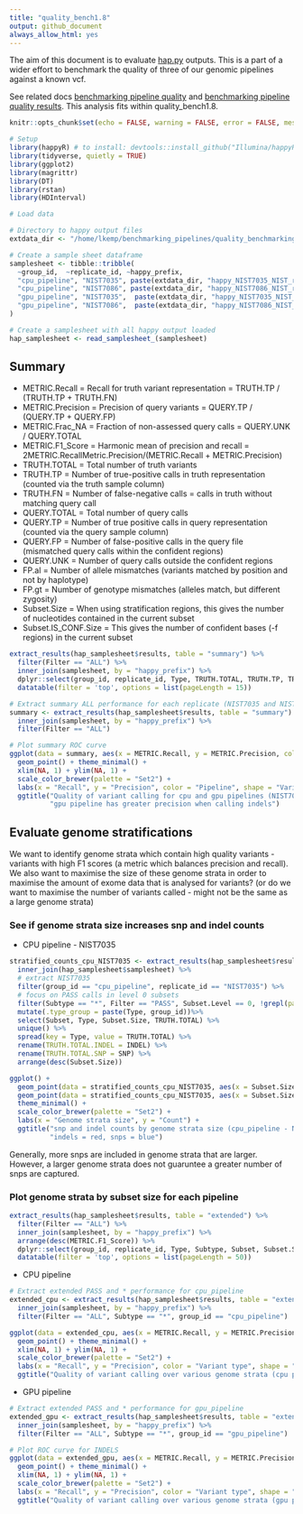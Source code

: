 ```yaml
---
title: "quality_bench1.8"
output: github_document
always_allow_html: yes
---
```


The aim of this document is to evaluate [hap.py](https://github.com/Illumina/hap.py) outputs. This is a part of a wider effort to benchmark the quality of three of our genomic pipelines against a known vcf.

See related docs [benchmarking pipeline quality](../../benchmarking_pipelines_quality.md) and [benchmarking pipeline quality results](../../benchmarking_pipelines_quality_results.md). This analysis fits within quality_bench1.8.

```r
knitr::opts_chunk$set(echo = FALSE, warning = FALSE, error = FALSE, message = FALSE)
```

```r
# Setup
library(happyR) # to install: devtools::install_github("Illumina/happyR")
library(tidyverse, quietly = TRUE)
library(ggplot2)
library(magrittr)
library(DT)
library(rstan)
library(HDInterval)
```

```r
# Load data

# Directory to happy output files
extdata_dir <- "/home/lkemp/benchmarking_pipelines/quality_benchmarking/quality_bench1.8/"

# Create a sample sheet dataframe
samplesheet <- tibble::tribble(
  ~group_id,  ~replicate_id, ~happy_prefix,
  "cpu_pipeline", "NIST7035", paste(extdata_dir, "happy_NIST7035_NIST_raw_snps_indels_AS_g_v_project.NIST.hc.snps.indels.NIST7035", sep = "/"),
  "cpu_pipeline", "NIST7086", paste(extdata_dir, "happy_NIST7086_NIST_raw_snps_indels_AS_g_v_project.NIST.hc.snps.indels.NIST7086", sep = "/"),
  "gpu_pipeline", "NIST7035",  paste(extdata_dir, "happy_NIST7035_NIST_v_project.NIST.hc.snps.indels.NIST7035", sep = "/"),
  "gpu_pipeline", "NIST7086",  paste(extdata_dir, "happy_NIST7086_NIST_v_project.NIST.hc.snps.indels.NIST7086", sep = "/")
)

# Create a samplesheet with all happy output loaded
hap_samplesheet <- read_samplesheet_(samplesheet)
```

## Summary

- METRIC.Recall =	Recall for truth variant representation = TRUTH.TP / (TRUTH.TP + TRUTH.FN)
- METRIC.Precision = Precision of query variants = QUERY.TP / (QUERY.TP + QUERY.FP)
- METRIC.Frac_NA = Fraction of non-assessed query calls = QUERY.UNK / QUERY.TOTAL
- METRIC.F1_Score = Harmonic mean of precision and recall = 2METRIC.RecallMetric.Precision/(METRIC.Recall + METRIC.Precision)
- TRUTH.TOTAL = Total number of truth variants
- TRUTH.TP = Number of true-positive calls in truth representation (counted via the truth sample column)
- TRUTH.FN = Number of false-negative calls = calls in truth without matching query call
- QUERY.TOTAL = Total number of query calls
- QUERY.TP = Number of true positive calls in query representation (counted via the query sample column)
- QUERY.FP = Number of false-positive calls in the query file (mismatched query calls within the confident regions)
- QUERY.UNK = Number of query calls outside the confident regions
- FP.al = Number of allele mismatches (variants matched by position and not by haplotype)
- FP.gt = Number of genotype mismatches (alleles match, but different zygosity)
- Subset.Size = When using stratification regions, this gives the number of nucleotides contained in the current subset
- Subset.IS_CONF.Size = This gives the number of confident bases (-f regions) in the current subset

```r
extract_results(hap_samplesheet$results, table = "summary") %>%
  filter(Filter == "ALL") %>% 
  inner_join(samplesheet, by = "happy_prefix") %>% 
  dplyr::select(group_id, replicate_id, Type, TRUTH.TOTAL, TRUTH.TP, TRUTH.FN, QUERY.TOTAL, QUERY.FP, FP.gt, FP.al, QUERY.UNK, METRIC.Recall, METRIC.Precision, METRIC.F1_Score, METRIC.Frac_NA) %>%
  datatable(filter = 'top', options = list(pageLength = 15))
```

```r
# Extract summary ALL performance for each replicate (NIST7035 and NIST7086)
summary <- extract_results(hap_samplesheet$results, table = "summary") %>% 
  inner_join(samplesheet, by = "happy_prefix") %>% 
  filter(Filter == "ALL")

# Plot summary ROC curve
ggplot(data = summary, aes(x = METRIC.Recall, y = METRIC.Precision, color = group_id, shape = Type)) +
  geom_point() + theme_minimal() + 
  xlim(NA, 1) + ylim(NA, 1) +
  scale_color_brewer(palette = "Set2") +
  labs(x = "Recall", y = "Precision", color = "Pipeline", shape = "Variant type") +
  ggtitle("Quality of variant calling for cpu and gpu pipelines (NIST7035 and NIST7086)",
          "gpu pipeline has greater precision when calling indels")  
```

## Evaluate genome stratifications

We want to identify genome strata which contain high quality variants - variants with high F1 scores (a metric which balances precision and recall). We also want to maximise the size of these genome strata in order to maximise the amount of exome data that is analysed for variants? (or do we want to maximise the number of variants called - might not be the same as a large genome strata)

### See if genome strata size increases snp and indel counts

- CPU pipeline - NIST7035

```r
stratified_counts_cpu_NIST7035 <- extract_results(hap_samplesheet$results, table = "extended") %>% 
  inner_join(hap_samplesheet$samplesheet) %>%
  # extract NIST7035
  filter(group_id == "cpu_pipeline", replicate_id == "NIST7035") %>%
  # focus on PASS calls in level 0 subsets
  filter(Subtype == "*", Filter == "PASS", Subset.Level == 0, !grepl(pattern = "TS*", Subset)) %>%
  mutate(.type_group = paste(Type, group_id))%>%
  select(Subset, Type, Subset.Size, TRUTH.TOTAL) %>%
  unique() %>%
  spread(key = Type, value = TRUTH.TOTAL) %>%
  rename(TRUTH.TOTAL.INDEL = INDEL) %>%
  rename(TRUTH.TOTAL.SNP = SNP) %>%
  arrange(desc(Subset.Size))

ggplot() +
  geom_point(data = stratified_counts_cpu_NIST7035, aes(x = Subset.Size, y = TRUTH.TOTAL.INDEL), color = "red") +
  geom_point(data = stratified_counts_cpu_NIST7035, aes(x = Subset.Size, y = TRUTH.TOTAL.SNP), color = "blue") +
  theme_minimal() + 
  scale_color_brewer(palette = "Set2") +
  labs(x = "Genome strata size", y = "Count") +
  ggtitle("snp and indel counts by genome strata size (cpu_pipeline - NIST7035)",
          "indels = red, snps = blue")
```

Generally, more snps are included in genome strata that are larger. However, a larger genome strata does not guaruntee a greater number of snps are captured.

### Plot genome strata by subset size for each pipeline

```r
extract_results(hap_samplesheet$results, table = "extended") %>%
  filter(Filter == "ALL") %>%
  inner_join(samplesheet, by = "happy_prefix") %>%
  arrange(desc(METRIC.F1_Score)) %>%
  dplyr::select(group_id, replicate_id, Type, Subtype, Subset, Subset.Size, METRIC.F1_Score, Subset.Size, TRUTH.TOTAL, TRUTH.TP, TRUTH.FN, QUERY.TOTAL, QUERY.FP, FP.gt, FP.al, QUERY.UNK, METRIC.Recall, METRIC.Precision, METRIC.Frac_NA) %>%
  datatable(filter = 'top', options = list(pageLength = 50))
```

- CPU pipeline

```r
# Extract extended PASS and * performance for cpu_pipeline
extended_cpu <- extract_results(hap_samplesheet$results, table = "extended") %>% 
  inner_join(samplesheet, by = "happy_prefix") %>%
  filter(Filter == "ALL", Subtype == "*", group_id == "cpu_pipeline")

ggplot(data = extended_cpu, aes(x = METRIC.Recall, y = METRIC.Precision, color = Type, shape = replicate_id, size = Subset.Size)) +
  geom_point() + theme_minimal() + 
  xlim(NA, 1) + ylim(NA, 1) +
  scale_color_brewer(palette = "Set2") +
  labs(x = "Recall", y = "Precision", color = "Variant type", shape = "Replicate", size = "Genome strata size") +
  ggtitle("Quality of variant calling over various genome strata (cpu pipeline)")  
```

- GPU pipeline

```r
# Extract extended PASS and * performance for gpu_pipeline
extended_gpu <- extract_results(hap_samplesheet$results, table = "extended") %>% 
  inner_join(samplesheet, by = "happy_prefix") %>%
  filter(Filter == "ALL", Subtype == "*", group_id == "gpu_pipeline")

# Plot ROC curve for INDELS
ggplot(data = extended_gpu, aes(x = METRIC.Recall, y = METRIC.Precision, color = Type, shape = replicate_id, size = Subset.Size)) +
  geom_point() + theme_minimal() + 
  xlim(NA, 1) + ylim(NA, 1) +
  scale_color_brewer(palette = "Set2") +
  labs(x = "Recall", y = "Precision", color = "Variant type", shape = "Replicate", size = "Genome strata size") +
  ggtitle("Quality of variant calling over various genome strata (gpu pipeline)")  
```
